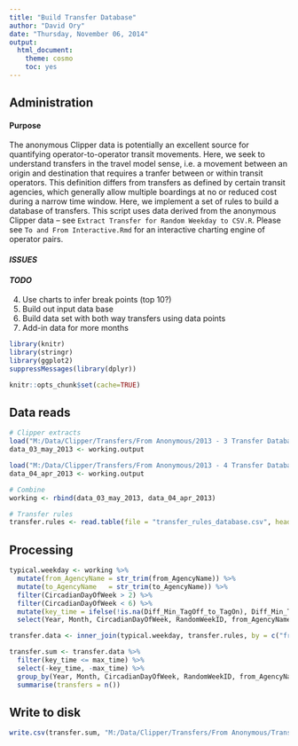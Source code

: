 ```yaml
---
title: "Build Transfer Database"
author: "David Ory"
date: "Thursday, November 06, 2014"
output:
  html_document:
    theme: cosmo
    toc: yes
---
```

## Administration

#### Purpose
The anonymous Clipper data is potentially an excellent source for quantifying operator-to-operator transit movements.  Here, we seek to understand transfers in the travel model sense, i.e. a movement between an origin and destination that requires a tranfer between or within transit operators.  This definition differs from transfers as defined by certain transit agencies, which generally allow multiple boardings at no or reduced cost during a narrow time window.  Here, we implement a set of rules to build a database of transfers.  This script uses data derived from the anonymous Clipper data -- see `Extract Transfer for Random Weekday to CSV.R`.  Please see `To and From Interactive.Rmd` for an interactive charting engine of operator pairs.

#### _ISSUES_

#### _TODO_
4.  Use charts to infer break points (top 10?)
6.  Build out input data base
7.  Build data set with both way transfers using data points
8.  Add-in data for more months

```r
library(knitr)
library(stringr)
library(ggplot2)
suppressMessages(library(dplyr))
```

```r
knitr::opts_chunk$set(cache=TRUE)
```

## Data reads
```r
# Clipper extracts
load("M:/Data/Clipper/Transfers/From Anonymous/2013 - 3 Transfer Database for Random Weekdays.RData")
data_03_may_2013 <- working.output

load("M:/Data/Clipper/Transfers/From Anonymous/2013 - 4 Transfer Database for Random Weekdays.RData")
data_04_apr_2013 <- working.output

# Combine
working <- rbind(data_03_may_2013, data_04_apr_2013)

# Transfer rules
transfer.rules <- read.table(file = "transfer_rules_database.csv", header = TRUE, sep = ",", stringsAsFactors = FALSE)

```

## Processing
```r

typical.weekday <- working %>%
  mutate(from_AgencyName = str_trim(from_AgencyName)) %>%
  mutate(to_AgencyName   = str_trim(to_AgencyName)) %>%
  filter(CircadianDayOfWeek > 2) %>%
  filter(CircadianDayOfWeek < 6) %>%
  mutate(key_time = ifelse(!is.na(Diff_Min_TagOff_to_TagOn), Diff_Min_TagOff_to_TagOn, Diff_Min_TagOn_to_TagOn)) %>%
  select(Year, Month, CircadianDayOfWeek, RandomWeekID, from_AgencyName, to_AgencyName, key_time)

transfer.data <- inner_join(typical.weekday, transfer.rules, by = c("from_AgencyName", "to_AgencyName"))

transfer.sum <- transfer.data %>%
  filter(key_time <= max_time) %>%
  select(-key_time, -max_time) %>%
  group_by(Year, Month, CircadianDayOfWeek, RandomWeekID, from_AgencyName, to_AgencyName) %>%
  summarise(transfers = n())

```

## Write to disk
```r
write.csv(transfer.sum, "M:/Data/Clipper/Transfers/From Anonymous/Transfers by day by agency pair.csv", row.names = FALSE, quote = T)
```

